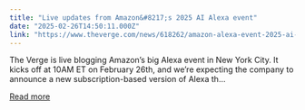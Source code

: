 ```yaml
---
title: "Live updates from Amazon&#8217;s 2025 AI Alexa event"
date: "2025-02-26T14:50:11.000Z"
link: "https://www.theverge.com/news/618262/amazon-alexa-event-2025-ai-echo-products-news"
---
```


The Verge is live blogging Amazon’s big Alexa event in New York City. It kicks off at 10AM ET on February 26th, and we’re expecting the company to announce a new subscription-based version of Alexa th...

[Read more](https://www.theverge.com/news/618262/amazon-alexa-event-2025-ai-echo-products-news)
